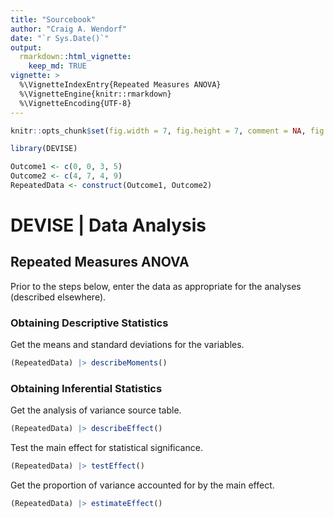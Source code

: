 ```yaml
---
title: "Sourcebook"
author: "Craig A. Wendorf"
date: "`r Sys.Date()`"
output: 
  rmarkdown::html_vignette:
    keep_md: TRUE
vignette: >
  %\VignetteIndexEntry{Repeated Measures ANOVA}
  %\VignetteEngine{knitr::rmarkdown}
  %\VignetteEncoding{UTF-8}
---
```


```r
knitr::opts_chunk$set(fig.width = 7, fig.height = 7, comment = NA, fig.path = "figures/")
```

```r
library(DEVISE)
```

```r
Outcome1 <- c(0, 0, 3, 5)
Outcome2 <- c(4, 7, 4, 9)
RepeatedData <- construct(Outcome1, Outcome2)
```

# DEVISE | Data Analysis

## Repeated Measures ANOVA

Prior to the steps below, enter the data as appropriate for the analyses (described elsewhere).

### Obtaining Descriptive Statistics

Get the means and standard deviations for the variables.

```r
(RepeatedData) |> describeMoments()
```

### Obtaining Inferential Statistics

Get the analysis of variance source table.

```r
(RepeatedData) |> describeEffect()
```

Test the main effect for statistical significance.

```r
(RepeatedData) |> testEffect()
```

Get the proportion of variance accounted for by the main effect.

```r
(RepeatedData) |> estimateEffect()
```

